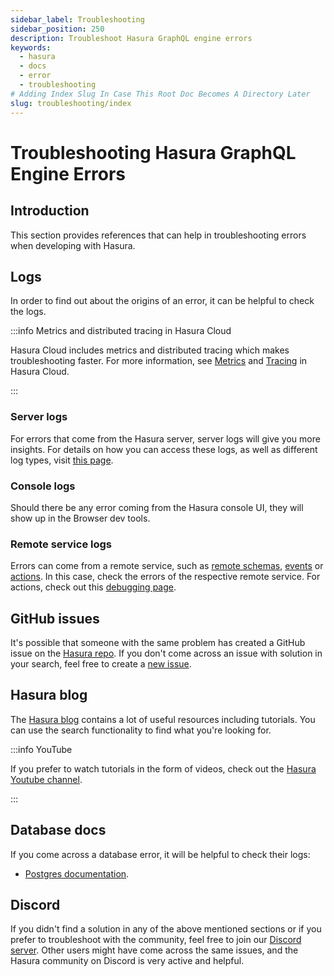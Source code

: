 ```yaml
---
sidebar_label: Troubleshooting
sidebar_position: 250
description: Troubleshoot Hasura GraphQL engine errors
keywords:
  - hasura
  - docs
  - error
  - troubleshooting
# Adding Index Slug In Case This Root Doc Becomes A Directory Later
slug: troubleshooting/index
---
```


# Troubleshooting Hasura GraphQL Engine Errors

## Introduction

This section provides references that can help in troubleshooting errors
when developing with Hasura.

## Logs

In order to find out about the origins of an error, it can be helpful to
check the logs.

:::info Metrics and distributed tracing in Hasura Cloud

Hasura Cloud includes metrics and distributed tracing which makes
troubleshooting faster. For more information, see [Metrics](/observability/index.mdx)
and [Tracing](/observability/tracing.mdx) in Hasura Cloud.

:::

### Server logs

For errors that come from the Hasura server, server logs will give you
more insights. For details on how you can access these logs, as well as
different log types, visit [this page](/deployment/logging.mdx).

### Console logs

Should there be any error coming from the Hasura console UI, they will
show up in the Browser dev tools.

### Remote service logs

Errors can come from a remote service, such as
[remote schemas](/remote-schemas/index.mdx), [events](/event-triggers/index.mdx) or
[actions](/actions/index.mdx). In this case, check the errors of the respective
remote service. For actions, check out this [debugging page](/actions/debugging.mdx).

## GitHub issues

It's possible that someone with the same problem has created a GitHub
issue on the [Hasura repo](https://github.com/hasura/graphql-engine/issues). If you don't
come across an issue with solution in your search, feel free to create a
[new issue](https://github.com/hasura/graphql-engine/issues/new).

## Hasura blog

The [Hasura blog](https://hasura.io/blog/) contains a lot of useful
resources including tutorials. You can use the search functionality to
find what you're looking for.

:::info YouTube

If you prefer to watch tutorials in the form of videos, check out the
[Hasura Youtube
channel](https://www.youtube.com/channel/UCZo1ciR8pZvdD3Wxp9aSNhQ).

:::

## Database docs

If you come across a database error, it will be helpful to check their logs:

- [Postgres documentation](https://www.postgresql.org/docs/current/index.html).

## Discord

If you didn't find a solution in any of the above mentioned sections or
if you prefer to troubleshoot with the community, feel free to join our
[Discord server](https://hasura.io/discord). Other users might have come
across the same issues, and the Hasura community on Discord is very
active and helpful.
